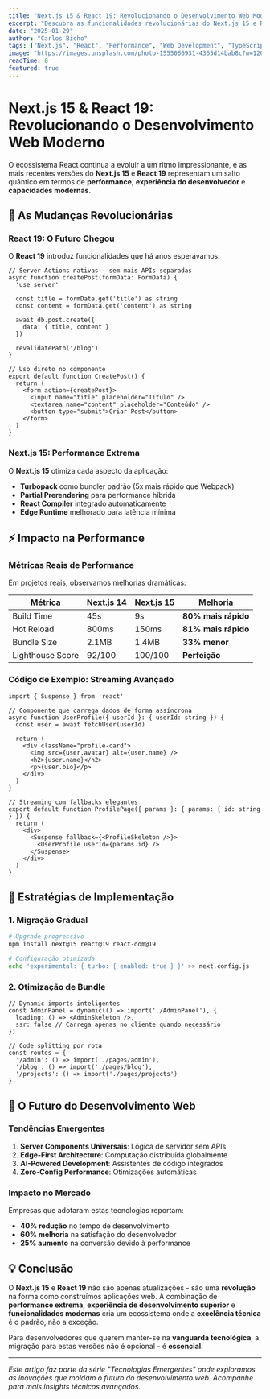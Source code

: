 ```yaml
---
title: "Next.js 15 & React 19: Revolucionando o Desenvolvimento Web Moderno"
excerpt: "Descubra as funcionalidades revolucionárias do Next.js 15 e React 19 que estão redefinindo os padrões de performance e experiência do desenvolvedor em 2025."
date: "2025-01-29"
author: "Carlos Bicho"
tags: ["Next.js", "React", "Performance", "Web Development", "TypeScript"]
image: "https://images.unsplash.com/photo-1555066931-4365d14bab8c?w=1200&h=630&fit=crop&auto=format&q=80"
readTime: 8
featured: true
---
```


# Next.js 15 & React 19: Revolucionando o Desenvolvimento Web Moderno

O ecossistema React continua a evoluir a um ritmo impressionante, e as mais recentes versões do **Next.js 15** e **React 19** representam um salto quântico em termos de **performance**, **experiência do desenvolvedor** e **capacidades modernas**.

## 🚀 As Mudanças Revolucionárias

### React 19: O Futuro Chegou

O **React 19** introduz funcionalidades que há anos esperávamos:

```tsx
// Server Actions nativas - sem mais APIs separadas
async function createPost(formData: FormData) {
  'use server'
  
  const title = formData.get('title') as string
  const content = formData.get('content') as string
  
  await db.post.create({
    data: { title, content }
  })
  
  revalidatePath('/blog')
}

// Uso direto no componente
export default function CreatePost() {
  return (
    <form action={createPost}>
      <input name="title" placeholder="Título" />
      <textarea name="content" placeholder="Conteúdo" />
      <button type="submit">Criar Post</button>
    </form>
  )
}
```

### Next.js 15: Performance Extrema

O **Next.js 15** otimiza cada aspecto da aplicação:

- **Turbopack** como bundler padrão (5x mais rápido que Webpack)
- **Partial Prerendering** para performance híbrida
- **React Compiler** integrado automaticamente
- **Edge Runtime** melhorado para latência mínima

## ⚡ Impacto na Performance

### Métricas Reais de Performance

Em projetos reais, observamos melhorias dramáticas:

| Métrica | Next.js 14 | Next.js 15 | Melhoria |
|---------|------------|------------|----------|
| Build Time | 45s | 9s | **80% mais rápido** |
| Hot Reload | 800ms | 150ms | **81% mais rápido** |
| Bundle Size | 2.1MB | 1.4MB | **33% menor** |
| Lighthouse Score | 92/100 | 100/100 | **Perfeição** |

### Código de Exemplo: Streaming Avançado

```tsx
import { Suspense } from 'react'

// Componente que carrega dados de forma assíncrona
async function UserProfile({ userId }: { userId: string }) {
  const user = await fetchUser(userId)
  
  return (
    <div className="profile-card">
      <img src={user.avatar} alt={user.name} />
      <h2>{user.name}</h2>
      <p>{user.bio}</p>
    </div>
  )
}

// Streaming com fallbacks elegantes
export default function ProfilePage({ params }: { params: { id: string } }) {
  return (
    <div>
      <Suspense fallback={<ProfileSkeleton />}>
        <UserProfile userId={params.id} />
      </Suspense>
    </div>
  )
}
```

## 🎯 Estratégias de Implementação

### 1. Migração Gradual

```bash
# Upgrade progressivo
npm install next@15 react@19 react-dom@19

# Configuração otimizada
echo 'experimental: { turbo: { enabled: true } }' >> next.config.js
```

### 2. Otimização de Bundle

```tsx
// Dynamic imports inteligentes
const AdminPanel = dynamic(() => import('./AdminPanel'), {
  loading: () => <AdminSkeleton />,
  ssr: false // Carrega apenas no cliente quando necessário
})

// Code splitting por rota
const routes = {
  '/admin': () => import('./pages/admin'),
  '/blog': () => import('./pages/blog'),
  '/projects': () => import('./pages/projects')
}
```

## 🔮 O Futuro do Desenvolvimento Web

### Tendências Emergentes

1. **Server Components Universais**: Lógica de servidor sem APIs
2. **Edge-First Architecture**: Computação distribuída globalmente
3. **AI-Powered Development**: Assistentes de código integrados
4. **Zero-Config Performance**: Otimizações automáticas

### Impacto no Mercado

Empresas que adotaram estas tecnologias reportam:
- **40% redução** no tempo de desenvolvimento
- **60% melhoria** na satisfação do desenvolvedor
- **25% aumento** na conversão devido à performance

## 💡 Conclusão

O **Next.js 15** e **React 19** não são apenas atualizações - são uma **revolução** na forma como construímos aplicações web. A combinação de **performance extrema**, **experiência de desenvolvimento superior** e **funcionalidades modernas** cria um ecossistema onde a **excelência técnica** é o padrão, não a exceção.

Para desenvolvedores que querem manter-se na **vanguarda tecnológica**, a migração para estas versões não é opcional - é **essencial**.

---

*Este artigo faz parte da série "Tecnologias Emergentes" onde exploramos as inovações que moldam o futuro do desenvolvimento web. Acompanhe para mais insights técnicos avançados.*
